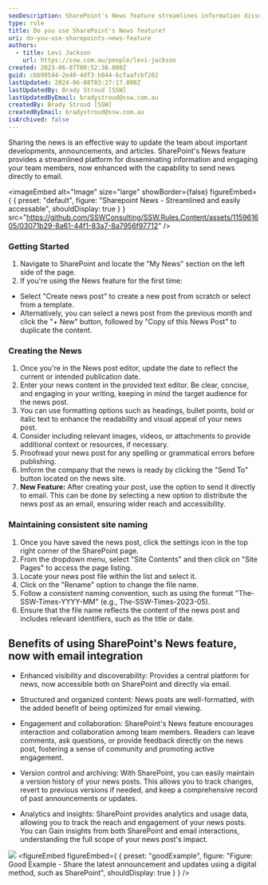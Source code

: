 ```yaml
---
seoDescription: SharePoint's News feature streamlines information dissemination and encourages team collaboration with email integration, providing a central platform for news updates.
type: rule
title: Do you use SharePoint's News feature?
uri: do-you-use-sharepoints-news-feature
authors:
  - title: Levi Jackson
    url: https://ssw.com.au/people/levi-jackson
created: 2023-06-07T00:52:38.000Z
guid: cbb99544-2e40-4df3-b044-6cfaafcbf282
lastUpdated: 2024-06-08T03:27:17.000Z
lastUpdatedBy: Brady Stroud [SSW]
lastUpdatedByEmail: bradystroud@ssw.com.au
createdBy: Brady Stroud [SSW]
createdByEmail: bradystroud@ssw.com.au
isArchived: false
---
```


Sharing the news is an effective way to update the team about important developments, announcements, and articles. SharePoint's News feature provides a streamlined platform for disseminating information and engaging your team members, now enhanced with the capability to send news directly to email.


<imageEmbed
  alt="Image"
  size="large"
  showBorder={false}
  figureEmbed={ {
    preset: "default",
    figure: "Sharepoint News - Streamlined and easily accessable",
    shouldDisplay: true
  } }
  src="https://github.com/SSWConsulting/SSW.Rules.Content/assets/115961605/03071b29-8a61-44f1-83a7-8a7956f97712"
/>


### Getting Started

1. Navigate to SharePoint and locate the "My News" section on the left side of the page.
2. If you're using the News feature for the first time:

- Select "Create news post" to create a new post from scratch or select from a template.
- Alternatively, you can select a news post from the previous month and click the "+ New" button, followed by "Copy of this News Post" to duplicate the content.

### Creating the News

1. Once you're in the News post editor, update the date to reflect the current or intended publication date.
2. Enter your news content in the provided text editor. Be clear, concise, and engaging in your writing, keeping in mind the target audience for the news post.
3. You can use formatting options such as headings, bullet points, bold or italic text to enhance the readability and visual appeal of your news post.
4. Consider including relevant images, videos, or attachments to provide additional context or resources, if necessary.
5. Proofread your news post for any spelling or grammatical errors before publishing.
6. Imform the company that the news is ready by clicking the "Send To" button located on the news site.
7. **New Feature:** After creating your post, use the option to send it directly to email. This can be done by selecting a new option to distribute the news post as an email, ensuring wider reach and accessibility.

### Maintaining consistent site naming

1. Once you have saved the news post, click the settings icon in the top right corner of the SharePoint page.
2. From the dropdown menu, select "Site Contents" and then click on "Site Pages" to access the page listing.
3. Locate your news post file within the list and select it.
4. Click on the "Rename" option to change the file name.
5. Follow a consistent naming convention, such as using the format "The-SSW-Times-YYYY-MM" (e.g., The-SSW-Times-2023-05).
6. Ensure that the file name reflects the content of the news post and includes relevant identifiers, such as the title or date.

## Benefits of using SharePoint's News feature, now with email integration

- Enhanced visibility and discoverability: Provides a central platform for news, now accessible both on SharePoint and directly via email.

- Structured and organized content: News posts are well-formatted, with the added benefit of being optimized for email viewing.

- Engagement and collaboration: SharePoint's News feature encourages interaction and collaboration among team members. Readers can leave comments, ask questions, or provide feedback directly on the news post, fostering a sense of community and promoting active engagement.

- Version control and archiving: With SharePoint, you can easily maintain a version history of your news posts. This allows you to track changes, revert to previous versions if needed, and keep a comprehensive record of past announcements or updates.

- Analytics and insights: SharePoint provides analytics and usage data, allowing you to track the reach and engagement of your news posts. You can Gain insights from both SharePoint and email interactions, understanding the full scope of your news post's impact.

![](/uploads/rules/do-you-use-sharepoints-news-feature/2023-06-05_13-40-03.png)
<figureEmbed figureEmbed={ {
  preset: "goodExample",
  figure: "Figure: Good Example - Share the latest announcement and updates using a digital method, such as SharePoint",
  shouldDisplay: true
} } />
